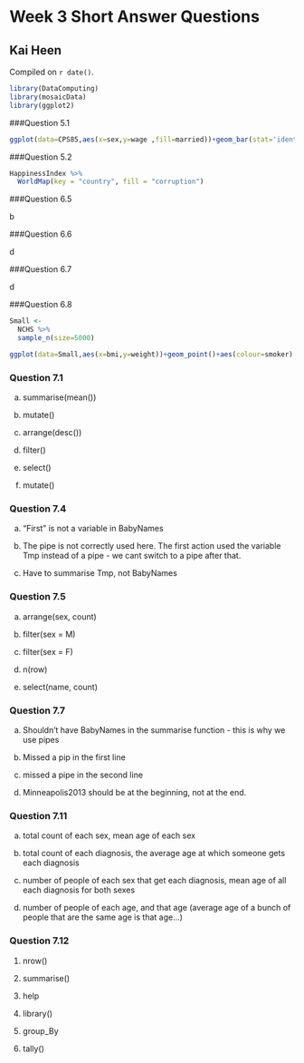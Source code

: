 # Week 3 Short Answer Questions

## Kai Heen

<!-- leave this material as is -->
Compiled on `r date()`.

```r
library(DataComputing)
library(mosaicData)
library(ggplot2)
```


###Question 5.1
```r
ggplot(data=CPS85,aes(x=sex,y=wage ,fill=married))+geom_bar(stat='identity',position='dodge', width=.9)+ facet_wrap(~race,ncol=3) 

```

###Question 5.2

```r
HappinessIndex %>%
  WorldMap(key = "country", fill = "corruption")
```

###Question 6.5

b

###Question 6.6

d

###Question 6.7

d

###Question 6.8

```r
Small <-
  NCHS %>%
  sample_n(size=5000)
```

```r
ggplot(data=Small,aes(x=bmi,y=weight))+geom_point()+aes(colour=smoker) 
```

### Question 7.1


a) summarise(mean())

b) mutate()

c) arrange(desc())

d) filter()

e) select()

f) mutate()

### Question 7.4

a) "First" is not a variable in BabyNames

b) The pipe is not correctly used here. The first action used the variable Tmp instead of a pipe - we cant switch to a pipe after that.

c) Have to summarise Tmp, not BabyNames


### Question 7.5

a) arrange(sex, count)

b) filter(sex = M)

c) filter(sex = F)

d) n(row)

e) select(name, count)



### Question 7.7

a) Shouldn't have BabyNames in the summarise function - this is why we use pipes

b) Missed a pip in the first line

c) missed a pipe in the second line

d) Minneapolis2013 should be at the beginning, not at the end.

### Question 7.11

a) total count of each sex, mean age of each sex

b) total count of each diagnosis, the average age at which someone gets each diagnosis

c) number of people of each sex that get each diagnosis, mean age of all each diagnosis for both sexes

d) number of people of each age, and that age (average age of a bunch of people that are the same age is that age...)


### Question 7.12

1) nrow()

2) summarise()

3) help

4) library()

5) group_By

6) tally()

